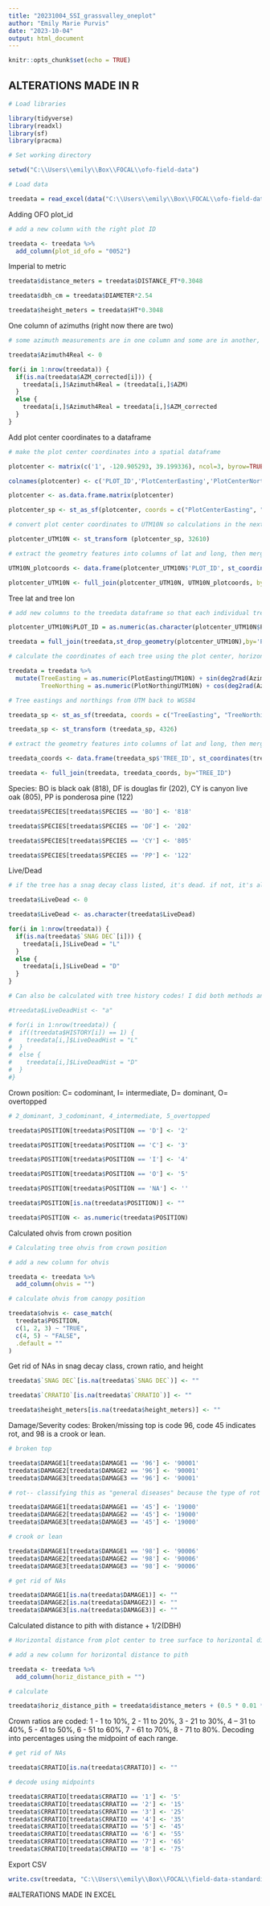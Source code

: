 ```yaml
---
title: "20231004_SSI_grassvalley_oneplot"
author: "Emily Marie Purvis"
date: "2023-10-04"
output: html_document
---
```


```r
knitr::opts_chunk$set(echo = TRUE)
```

## ALTERATIONS MADE IN R

```r

# Load libraries 

library(tidyverse)
library(readxl)
library(sf)
library(pracma)
```


```r

# Set working directory

setwd("C:\\Users\\emily\\Box\\FOCAL\\ofo-field-data")

# Load data

treedata = read_excel(data("C:\\Users\\emily\\Box\\FOCAL\\ofo-field-data\\1_received-data\\0003\\data\\FOCAL_LAB_OnePlot_SSI_Corrected.xlsx"),sheet=3,col_names = TRUE)

```

Adding OFO plot_id

```r
# add a new column with the right plot ID

treedata <- treedata %>%
  add_column(plot_id_ofo = "0052")

```

Imperial to metric

```r

treedata$distance_meters = treedata$DISTANCE_FT*0.3048

treedata$dbh_cm = treedata$DIAMETER*2.54

treedata$height_meters = treedata$HT*0.3048

```

One column of azimuths (right now there are two)

```r

# some azimuth measurements are in one column and some are in another, making a new column that has all the correct azimuth measurements

treedata$Azimuth4Real <- 0

for(i in 1:nrow(treedata)) {
  if(is.na(treedata$AZM_corrected[i])) {
    treedata[i,]$Azimuth4Real = (treedata[i,]$AZM)
  }
  else {
    treedata[i,]$Azimuth4Real = treedata[i,]$AZM_corrected
  }
}
```

Add plot center coordinates to a dataframe

```r

# make the plot center coordinates into a spatial dataframe

plotcenter <- matrix(c('1', -120.905293, 39.199336), ncol=3, byrow=TRUE)

colnames(plotcenter) <- c('PLOT_ID','PlotCenterEasting','PlotCenterNorthing')

plotcenter <- as.data.frame.matrix(plotcenter)

plotcenter_sp <- st_as_sf(plotcenter, coords = c("PlotCenterEasting", "PlotCenterNorthing"), crs = 4326, remove=F)

# convert plot center coordinates to UTM10N so calculations in the next step work

plotcenter_UTM10N <- st_transform (plotcenter_sp, 32610)

# extract the geometry features into columns of lat and long, then merge back into the spatial data frame

UTM10N_plotcoords <- data.frame(plotcenter_UTM10N$'PLOT_ID', st_coordinates(plotcenter_UTM10N[,1], st_coordinates(plots_UTM10N[,2]))) %>% rename ('PLOT_ID'=plotcenter_UTM10N.PLOT_ID, PlotEastingUTM10N=X, PlotNorthingUTM10N=Y)

plotcenter_UTM10N <- full_join(plotcenter_UTM10N, UTM10N_plotcoords, by="PLOT_ID")

```


Tree lat and tree lon

```r

# add new columns to the treedata dataframe so that each individual tree has a populated plot center easting and northing

plotcenter_UTM10N$PLOT_ID = as.numeric(as.character(plotcenter_UTM10N$PLOT_ID))

treedata = full_join(treedata,st_drop_geometry(plotcenter_UTM10N),by='PLOT_ID')

# calculate the coordinates of each tree using the plot center, horizontal distance, and azimuth 

treedata = treedata %>%
  mutate(TreeEasting = as.numeric(PlotEastingUTM10N) + sin(deg2rad(Azimuth4Real)) * distance_meters,
         TreeNorthing = as.numeric(PlotNorthingUTM10N) + cos(deg2rad(Azimuth4Real)) * distance_meters)

# Tree eastings and northings from UTM back to WGS84

treedata_sp <- st_as_sf(treedata, coords = c("TreeEasting", "TreeNorthing"), crs = 32610, remove=F) 

treedata_sp <- st_transform (treedata_sp, 4326)

# extract the geometry features into columns of lat and long, then merge back into the spatial data frame

treedata_coords <- data.frame(treedata_sp$'TREE_ID', st_coordinates(treedata_sp[,1], st_coordinates(treedata_sp[,2]))) %>% rename (tree_lon=X, tree_lat=Y, TREE_ID=treedata_sp.TREE_ID)

treedata <- full_join(treedata, treedata_coords, by="TREE_ID")

```

Species: BO is black oak (818), DF is douglas fir (202), CY is canyon live oak (805), PP is ponderosa pine (122)

```r

treedata$SPECIES[treedata$SPECIES == 'BO'] <- '818'

treedata$SPECIES[treedata$SPECIES == 'DF'] <- '202'

treedata$SPECIES[treedata$SPECIES == 'CY'] <- '805'

treedata$SPECIES[treedata$SPECIES == 'PP'] <- '122'

```

Live/Dead

```r

# if the tree has a snag decay class listed, it's dead. if not, it's alive

treedata$LiveDead <- 0

treedata$LiveDead <- as.character(treedata$LiveDead)

for(i in 1:nrow(treedata)) {
  if(is.na(treedata$`SNAG DEC`[i])) {
    treedata[i,]$LiveDead = "L"
  }
  else {
    treedata[i,]$LiveDead = "D"
  }
}

# Can also be calculated with tree history codes! I did both methods and got the same results 

#treedata$LiveDeadHist <- "a"

# for(i in 1:nrow(treedata)) {
#  if((treedata$HISTORY[i]) == 1) {
#    treedata[i,]$LiveDeadHist = "L"
#  }
#  else {
#    treedata[i,]$LiveDeadHist = "D"
#  }
#}

```

Crown position: C= codominant, I= intermediate, D= dominant, O= overtopped

```r

# 2_dominant, 3_codominant, 4_intermediate, 5_overtopped

treedata$POSITION[treedata$POSITION == 'D'] <- '2'

treedata$POSITION[treedata$POSITION == 'C'] <- '3'

treedata$POSITION[treedata$POSITION == 'I'] <- '4'

treedata$POSITION[treedata$POSITION == 'O'] <- '5'

treedata$POSITION[treedata$POSITION == 'NA'] <- ''

treedata$POSITION[is.na(treedata$POSITION)] <- ""

treedata$POSITION <- as.numeric(treedata$POSITION)

```


Calculated ohvis from crown position

```r
# Calculating tree ohvis from crown position 

# add a new column for ohvis 

treedata <- treedata %>%
  add_column(ohvis = "")

# calculate ohvis from canopy position 

treedata$ohvis <- case_match(
  treedata$POSITION,
  c(1, 2, 3) ~ "TRUE",
  c(4, 5) ~ "FALSE",
  .default = ""
)

```

Get rid of NAs in snag decay class, crown ratio, and height

```r

treedata$`SNAG DEC`[is.na(treedata$`SNAG DEC`)] <- ""

treedata$`CRRATIO`[is.na(treedata$`CRRATIO`)] <- ""

treedata$height_meters[is.na(treedata$height_meters)] <- ""

```

Damage/Severity codes:  Broken/missing top is code 96, code 45 indicates rot, and 98 is a crook or lean.

```r

# broken top

treedata$DAMAGE1[treedata$DAMAGE1 == '96'] <- '90001'
treedata$DAMAGE2[treedata$DAMAGE2 == '96'] <- '90001'
treedata$DAMAGE3[treedata$DAMAGE3 == '96'] <- '90001'

# rot-- classifying this as "general diseases" because the type of rot is not specified

treedata$DAMAGE1[treedata$DAMAGE1 == '45'] <- '19000'
treedata$DAMAGE2[treedata$DAMAGE2 == '45'] <- '19000'
treedata$DAMAGE3[treedata$DAMAGE3 == '45'] <- '19000'

# crook or lean

treedata$DAMAGE1[treedata$DAMAGE1 == '98'] <- '90006'
treedata$DAMAGE2[treedata$DAMAGE2 == '98'] <- '90006'
treedata$DAMAGE3[treedata$DAMAGE3 == '98'] <- '90006'

# get rid of NAs

treedata$DAMAGE1[is.na(treedata$DAMAGE1)] <- ""
treedata$DAMAGE2[is.na(treedata$DAMAGE2)] <- ""
treedata$DAMAGE3[is.na(treedata$DAMAGE3)] <- ""

```

Calculated distance to pith with distance + 1/2(DBH)

```r
# Horizontal distance from plot center to tree surface to horizontal distance from plot center to tree pith 

# add a new column for horizontal distance to pith 

treedata <- treedata %>%
  add_column(horiz_distance_pith = "")

# calculate 

treedata$horiz_distance_pith = treedata$distance_meters + (0.5 * 0.01 * treedata$dbh_cm)

```

Crown ratios are coded: 1 - 1 to 10%, 2 - 11 to 20%, 3 - 21 to 30%, 4 – 31 to 40%, 5 - 41 to 50%, 6 - 51 to 60%, 7 - 61 to 70%, 8 - 71 to 80%. Decoding into percentages using the midpoint of each range.

```r

# get rid of NAs

treedata$CRRATIO[is.na(treedata$CRRATIO)] <- ""

# decode using midpoints

treedata$CRRATIO[treedata$CRRATIO == '1'] <- '5'
treedata$CRRATIO[treedata$CRRATIO == '2'] <- '15'
treedata$CRRATIO[treedata$CRRATIO == '3'] <- '25'
treedata$CRRATIO[treedata$CRRATIO == '4'] <- '35'
treedata$CRRATIO[treedata$CRRATIO == '5'] <- '45'
treedata$CRRATIO[treedata$CRRATIO == '6'] <- '55'
treedata$CRRATIO[treedata$CRRATIO == '7'] <- '65'
treedata$CRRATIO[treedata$CRRATIO == '8'] <- '75'

```


Export CSV

```r

write.csv(treedata, "C:\\Users\\emily\\Box\\FOCAL\\field-data-standardization\\SSI.GrassValley\\20231010_SSI_grassvalley_oneplot.csv")

```


#ALTERATIONS MADE IN EXCEL



